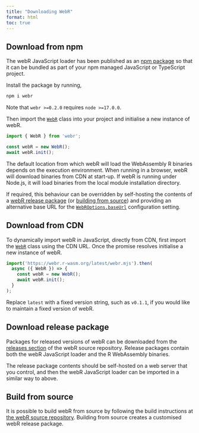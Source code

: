 ```yaml
---
title: "Downloading WebR"
format: html
toc: true
---
```


## Download from npm

The webR JavaScript loader has been published as an [npm package](https://www.npmjs.com/package/webr) so that it can be bundled as part of your npm managed JavaScript or TypeScript project.

Install the package by running,

``` bash
npm i webr
```

::: {.callout-note}
Note that `webr >=0.2.0` requires `node >=17.0.0`.
:::

Then import the [`WebR`](api/js/classes/WebR.WebR.md) class into your project and initialise a new instance of webR.

``` javascript
import { WebR } from 'webr';

const webR = new WebR();
await webR.init();
```

The default location from which webR will load the WebAssembly R binaries depends on the execution environment. When running in a browser, webR will download binaries from CDN at start-up. If webR is running under Node.js, it will load binaries from the local module installation directory.

If required, this behaviour can be overridden by self-hosting the contents of a [webR release package](#download-release) (or [building from source](#build-from-source)) and providing an alternative base URL for the [`WebROptions.baseUrl`](api/js/interfaces/WebR.WebROptions.md#baseurl) configuration setting.

## Download from CDN

To dynamically import webR in JavaScript, directly from CDN, first import the [`WebR`](api/js/classes/WebR.WebR.md) class using the CDN URL. Once the promise resolves initialise a new instance of webR.

``` javascript
import('https://webr.r-wasm.org/latest/webr.mjs').then(
  async ({ WebR }) => {
    const webR = new WebR();
    await webR.init();
  }
);
```

Replace `latest` with a fixed version string, such as `v0.1.1`, if you would like to maintain a fixed version of webR.

## Download release package {#download-release}

Packages for released versions of webR can be downloaded from the [releases section](https://github.com/r-wasm/webr/releases) of the webR source repository. Release packages contain both the webR JavaScript loader and the R WebAssembly binaries.

The release package contents should be self-hosted on a web server that you control, and then the webR JavaScript loader can be imported in a similar way to above.

## Build from source {#build-from-source}

It is possible to build webR from source by following the build instructions at [the webR source repository](https://github.com/r-wasm/webr). Building from source creates a customised webR release package.
